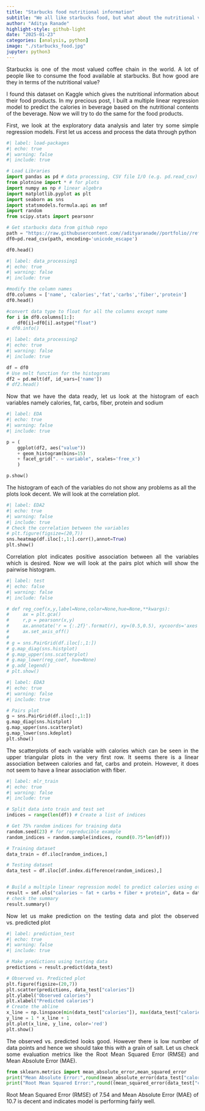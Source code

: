 ```yaml
---
title: "Starbucks food nutritional information"
subtitle: "We all like starbucks food, but what about the nutritional value of them?"
author: "Aditya Ranade"
highlight-style: github-light
date: "2025-01-23"
categories: [analysis, python]
image: "./starbucks_food.jpg"
jupyter: python3
---
```


::: {style="text-align: justify"}
Starbucks is one of the most valued coffee chain in the world. A lot of people like to consume the food available at starbucks. But how good are they in terms of the nutritional value?
:::

::: {style="text-align: justify"}
I found this dataset on Kaggle which gives the nutritional information about their food products. In my precious post, I built a multiple linear regression model to predict the calories in beverage based on the nutritional contents of the beverage. Now we will try to do the same for the food products.

First, we look at the exploratory data analysis and later try some simple regression models. First let us access and process the data through python
:::

```python
#| label: load-packages
#| echo: true
#| warning: false
#| include: true

# Load Libraries
import pandas as pd # data processing, CSV file I/O (e.g. pd.read_csv)
from plotnine import * # for plots
import numpy as np # linear algebra
import matplotlib.pyplot as plt
import seaborn as sns
import statsmodels.formula.api as smf
import random
from scipy.stats import pearsonr

# Get starbucks data from github repo
path = "https://raw.githubusercontent.com//adityaranade//portfolio//refs//heads//main//starbucks//starbucks-menu-nutrition-food.csv"
df0=pd.read_csv(path, encoding='unicode_escape')

df0.head()

```

```python
#| label: data_processing1
#| echo: true
#| warning: false
#| include: true

#modify the column names
df0.columns = ['name', 'calories','fat','carbs','fiber','protein']
df0.head()

#convert data type to float for all the columns except name
for i in df0.columns[1:]:
    df0[i]=df0[i].astype("float")
# df0.info()
```

```python
#| label: data_processing2
#| echo: true
#| warning: false
#| include: true

df = df0
# Use melt function for the histograms
df2 = pd.melt(df, id_vars=['name'])
# df2.head()

```

::: {style="text-align: justify"}
Now that we have the data ready, let us look at the histogram of each variables namely calories, fat, carbs, fiber, protein and sodium
:::

```python
#| label: EDA
#| echo: true
#| warning: false
#| include: true

p = (
    ggplot(df2, aes("value"))
    + geom_histogram(bins=15)
    + facet_grid(". ~ variable", scales='free_x')
    )

p.show()
```

The histogram of each of the variables do not show any problems as all the plots look decent. We will look at the correlation plot.

```python
#| label: EDA2
#| echo: true
#| warning: false
#| include: true
# Check the correlation between the variables
# plt.figure(figsize=(20,7))
sns.heatmap(df.iloc[:,1:].corr(),annot=True)
plt.show()

```

::: {style="text-align: justify"}
Correlation plot indicates positive association between all the variables which is desired. Now we will look at the pairs plot which will show the pairwise histogram.
:::

```python
#| label: test
#| echo: false
#| warning: false
#| include: false

# def reg_coef(x,y,label=None,color=None,hue=None,**kwargs):
#     ax = plt.gca()
#     r,p = pearsonr(x,y)
#     ax.annotate('r = {:.2f}'.format(r), xy=(0.5,0.5), xycoords='axes fraction', ha='center')
#     ax.set_axis_off()
# 
# g = sns.PairGrid(df.iloc[:,1:])
# g.map_diag(sns.histplot)
# g.map_upper(sns.scatterplot)
# g.map_lower(reg_coef, hue=None)
# g.add_legend()
# plt.show()
```

```python
#| label: EDA3
#| echo: true
#| warning: false
#| include: true

# Pairs plot
g = sns.PairGrid(df.iloc[:,1:])
g.map_diag(sns.histplot)
g.map_upper(sns.scatterplot)
g.map_lower(sns.kdeplot)
plt.show()

```

::: {style="text-align: justify"}
The scatterplots of each variable with calories which can be seen in the upper triangular plots in the very first row. It seems there is a linear association between calories and fat, carbs and protein. However, it does not seem to have a linear association with fiber.
:::

```python
#| label: mlr_train
#| echo: true
#| warning: false
#| include: true

# Split data into train and test set
indices = range(len(df)) # Create a list of indices

# Get 75% random indices for training data
random.seed(23) # for repreducible example
random_indices = random.sample(indices, round(0.75*len(df)))

# Training dataset
data_train = df.iloc[random_indices,]

# Testing dataset
data_test = df.iloc[df.index.difference(random_indices),]


# Build a multiple linear regression model to predict calories using other variables using training data
result = smf.ols("calories ~ fat + carbs + fiber + protein", data = data_train).fit()
# check the summary
result.summary()

```

::: {style="text-align: justify"}
Now let us make prediction on the testing data and plot the observed vs. predicted plot
:::

```python
#| label: prediction_test
#| echo: true
#| warning: false
#| include: true

# Make predictions using testing data
predictions = result.predict(data_test)

# Observed vs. Predicted plot
plt.figure(figsize=(20,7))
plt.scatter(predictions, data_test["calories"])
plt.ylabel("Observed calories")
plt.xlabel("Predicted calories")
# Create the abline
x_line = np.linspace(min(data_test["calories"]), max(data_test["calories"]), 100)
y_line = 1 * x_line + 1
plt.plot(x_line, y_line, color='red')
plt.show()

```

::: {style="text-align: justify"}
The observed vs. predicted looks good. However there is low number of data points and hence we should take this with a grain of salt. Let us check some evaluation metrics like the Root Mean Squared Error (RMSE) and Mean Absolute Error (MAE).
:::

```python
from sklearn.metrics import mean_absolute_error,mean_squared_error
print("Mean Absolute Error:",round(mean_absolute_error(data_test["calories"],predictions),2))
print("Root Mean Squared Error:",round((mean_squared_error(data_test["calories"],predictions))** 0.5,2))
```

::: {style="text-align: justify"}
Root Mean Squared Error (RMSE) of 7.54 and Mean Absolute Error (MAE) of 10.7 is decent and indicates model is performing fairly well.
:::
